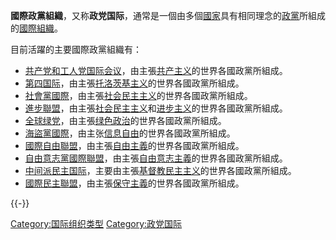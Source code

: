 {{unreferenced|time=2012-12-5}}
{{NoteTA
|1=zh-hans:自由党国际; zh-hant:國際自由聯盟;
}}

'''國際政黨組織'''，又称'''政党国际'''，通常是一個由多個[[國家|國家]]具有相同理念的[[政黨|政黨]]所組成的[[國際組織|國際組織]]。

目前活躍的主要國際政黨組織有：
* [[共产党和工人党国际会议|共产党和工人党国际会议]]，由主張[[共产主义|共产主义]]的世界各國政黨所組成。
* [[第四国际|第四国际]]，由主張[[托洛茨基主义|托洛茨基主义]]的世界各國政黨所組成。
* [[社會黨國際|社會黨國際]]，由主張[[社会民主主义|社会民主主义]]的世界各國政黨所組成。
* [[進步聯盟|進步聯盟]]，由主張[[社会民主主义|社会民主主义]]和[[进步主义|进步主义]]的世界各國政黨所組成。
* [[全球绿党|全球绿党]]，由主張[[绿色政治|绿色政治]]的世界各國政黨所組成。
* [[海盜黨國際|海盜黨國際]]，由主张[[信息自由|信息自由]]的世界各國政黨所組成。
* [[國際自由聯盟|國際自由聯盟]]，由主張[[自由主義|自由主義]]的世界各國政黨所組成。
* [[自由意志黨國際聯盟|自由意志黨國際聯盟]]，由主張[[自由意志主義|自由意志主義]]的世界各國政黨所組成。
* [[中间派民主国际|中间派民主国际]]，主要由主張[[基督教民主主义|基督教民主主义]]的世界各國政黨所組成。
* [[國際民主聯盟|國際民主聯盟]]，由主張[[保守主義|保守主義]]的世界各國政黨所組成。

{{-}}
{{国际政党组织}}

[[Category:国际组织类型|Category:国际组织类型]]
[[Category:政党国际|Category:政党国际]]